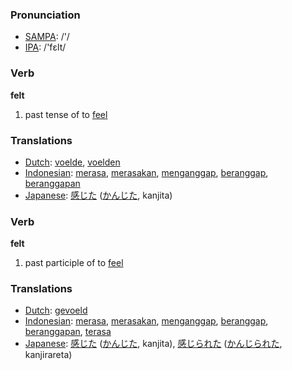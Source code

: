 === Pronunciation ===
*[[w:SAMPA|SAMPA]]: /'/
*[[w:IPA|IPA]]: /'fεlt/

=== Verb ===

'''felt'''

# past tense of to [[feel]]

=== Translations ===
*[[Dutch]]: [[voelde]], [[voelden]]
*[[Indonesian]]: [[rasa|merasa]], [[rasa|merasakan]], [[anggap|menganggap]], [[anggap|beranggap]], [[anggap|beranggapan]]
*[[Japanese]]: [[感じた]] ([[かんじた]], kanjita)

=== Verb ===

'''felt'''

# past participle of to [[feel]]

=== Translations ===
*[[Dutch]]: [[gevoeld]]
*[[Indonesian]]: [[rasa|merasa]], [[rasa|merasakan]], [[anggap|menganggap]], [[anggap|beranggap]], [[anggap|beranggapan]], [[rasa|terasa]]
*[[Japanese]]: [[感じた]] ([[かんじた]], kanjita),  [[感じられた]] ([[かんじられた]], kanjirareta)